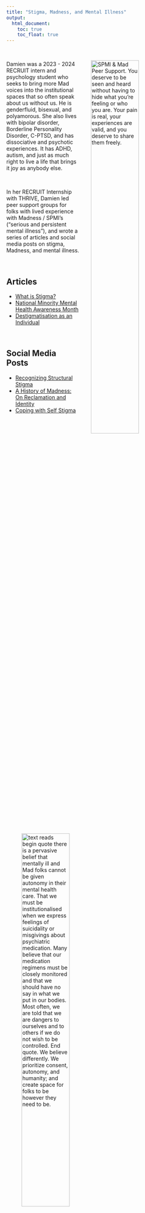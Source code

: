 ```yaml
---
title: "Stigma, Madness, and Mental Illness"
output:
  html_document:
    toc: true
    toc_float: true
---
```


<img src="images/damien_supportgroup_pic.png" alt="SPMI & Mad 
Peer Support. You deserve to be seen and heard without having to hide what you’re feeling or who you are. Your pain is real, your experiences are valid, and you deserve to share them freely." style="float: right; width: 50%; height: 50%; padding: 30px"/>

<br> 

Damien was a 2023 - 2024 RECRUIT intern and psychology student who seeks to bring more Mad voices into the institutional spaces that so often speak about us without us. He is genderfluid, bisexual, and polyamorous. She also lives with bipolar disorder, Borderline Personality Disorder, C-PTSD, and has dissociative and psychotic experiences. It has ADHD, autism, and just as much right to live a life that brings it joy as anybody else.

<br>

In her RECRUIT Internship with THRIVE, Damien led peer support groups for folks with lived experience with Madness / SPMI's ("serious and persistent mental illness"), and wrote a series of articles and social media posts on stigma, Madness, and mental illness.

<img src="images/damien_spmi_quote.png" alt="text reads begin quote there is a pervasive belief that mentally ill and Mad folks cannot be given autonomy in their mental health care. That we must be institutionalised when we express feelings of suicidality or misgivings about psychiatric medication. Many believe that our medication regimens must be closely monitored and that we should have no say in what we put in our bodies. Most often, we are told that we are dangers to ourselves and to others if we do not wish to be controlled. End quote. We believe differently. We prioritize consent, autonomy, and humanity; and create space for folks to be however they need to be." style="float: left; width: 50%; height: 50%; padding: 40px"/>

<br>

## Articles

* [What is Stigma?](https://drive.google.com/file/d/1H7VwC261ycMPdIiHggY81KgGg8VPt534/view?usp=sharing)
* [National Minority Mental Health Awareness Month](https://drive.google.com/file/d/1Y__bUhr05K9iLfKBxKljGgGR9MwCwOy8/view?usp=sharing)
* [Destigmatisation as an Individual](https://drive.google.com/file/d/1BNxqszW7O8Hd_Yu7XoaasjTiLDV85skB/view?usp=sharing)

<br>

## Social Media Posts

* [Recognizing Structural Stigma](https://www.instagram.com/p/C-7vZfIOdvB/?utm_source=ig_web_copy_link&igsh=MzRlODBiNWFlZA==)
* [A History of Madness: On Reclamation and Identity](https://www.instagram.com/p/C95LAUOuHJX/?utm_source=ig_web_copy_link&igsh=MzRlODBiNWFlZA==)
* [Coping with Self Stigma](https://www.instagram.com/p/C9LK083vS5U/?utm_source=ig_web_copy_link&igsh=MzRlODBiNWFlZA==)

<br>

<br>

<br>

